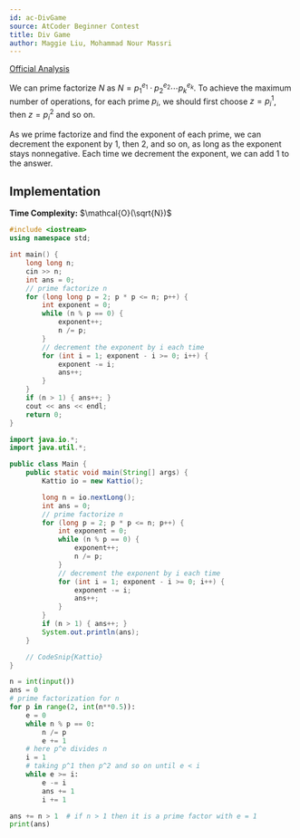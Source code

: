```yaml
---
id: ac-DivGame
source: AtCoder Beginner Contest
title: Div Game
author: Maggie Liu, Mohammad Nour Massri
---
```


[Official Analysis](https://img.atcoder.jp/abc169/editorial.pdf#page=12)

We can prime factorize $N$ as $N = p_1^{e_1} \cdot p_2^{e_2} \cdots p_k^{e_k}$.
To achieve the maximum number of operations, for each prime $p_i$, we should
first choose $z = p_i^1$, then $z = p_i^2$ and so on.

As we prime factorize and find the exponent of each prime, we can decrement the
exponent by $1$, then $2$, and so on, as long as the exponent stays nonnegative.
Each time we decrement the exponent, we can add $1$ to the answer.

## Implementation

**Time Complexity:** $\mathcal{O}(\sqrt{N})$

<LanguageSection>

<CPPSection>


```cpp
#include <iostream>
using namespace std;

int main() {
	long long n;
	cin >> n;
	int ans = 0;
	// prime factorize n
	for (long long p = 2; p * p <= n; p++) {
		int exponent = 0;
		while (n % p == 0) {
			exponent++;
			n /= p;
		}
		// decrement the exponent by i each time
		for (int i = 1; exponent - i >= 0; i++) {
			exponent -= i;
			ans++;
		}
	}
	if (n > 1) { ans++; }
	cout << ans << endl;
	return 0;
}
```

</CPPSection>

<JavaSection>

```java
import java.io.*;
import java.util.*;

public class Main {
	public static void main(String[] args) {
		Kattio io = new Kattio();

		long n = io.nextLong();
		int ans = 0;
		// prime factorize n
		for (long p = 2; p * p <= n; p++) {
			int exponent = 0;
			while (n % p == 0) {
				exponent++;
				n /= p;
			}
			// decrement the exponent by i each time
			for (int i = 1; exponent - i >= 0; i++) {
				exponent -= i;
				ans++;
			}
		}
		if (n > 1) { ans++; }
		System.out.println(ans);
	}

	// CodeSnip{Kattio}
}
```

</JavaSection>

<PySection>

```py
n = int(input())
ans = 0
# prime factorization for n
for p in range(2, int(n**0.5)):
	e = 0
	while n % p == 0:
		n /= p
		e += 1
	# here p^e divides n
	i = 1
	# taking p^1 then p^2 and so on until e < i
	while e >= i:
		e -= i
		ans += 1
		i += 1

ans += n > 1  # if n > 1 then it is a prime factor with e = 1
print(ans)
```
</PySection>
</LanguageSection>
